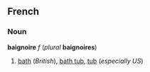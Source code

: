 ==French==
===Noun===
'''baignoire''' ''f'' (''plural'' '''baignoires''')

#[[bath]] (''British''), [[bath tub]], [[tub]] (''especially US'')